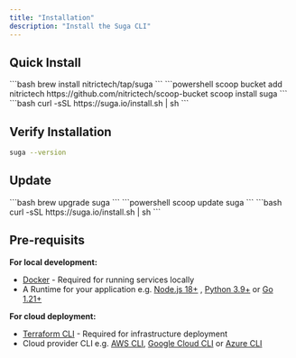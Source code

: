 ```yaml
---
title: "Installation"
description: "Install the Suga CLI"
---
```


## Quick Install

<Tabs>
  <Tab title="macOS">
    ```bash
    brew install nitrictech/tap/suga
    ```
  </Tab>
  <Tab title="Windows">
    ```powershell
    scoop bucket add nitrictech https://github.com/nitrictech/scoop-bucket
    scoop install suga
    ```
  </Tab>
  <Tab title="Linux">
    ```bash
    curl -sSL https://suga.io/install.sh | sh
    ```
  </Tab>
</Tabs>

## Verify Installation

```bash
suga --version
```

## Update

<Tabs>
  <Tab title="macOS">
    ```bash
    brew upgrade suga
    ```
  </Tab>
  <Tab title="Windows">
    ```powershell
    scoop update suga
    ```
  </Tab>
  <Tab title="Linux">
    ```bash
    curl -sSL https://suga.io/install.sh | sh
    ```
  </Tab>
</Tabs>

## Pre-requisits

**For local development:**

- [Docker](https://docs.docker.com/get-docker/) - Required for running services locally
- A Runtime for your application e.g. [Node.js 18\+](https://nodejs.org/) , [Python 3.9\+](https://www.python.org/downloads/) or [Go 1.21\+](https://golang.org/dl/)

**For cloud deployment:**

- [Terraform CLI](https://terraform.io/downloads) - Required for infrastructure deployment
- Cloud provider CLI e.g. [AWS CLI](https://aws.amazon.com/cli/), [Google Cloud CLI](https://cloud.google.com/sdk/gcloud) or [Azure CLI](https://docs.microsoft.com/en-us/cli/azure/)
